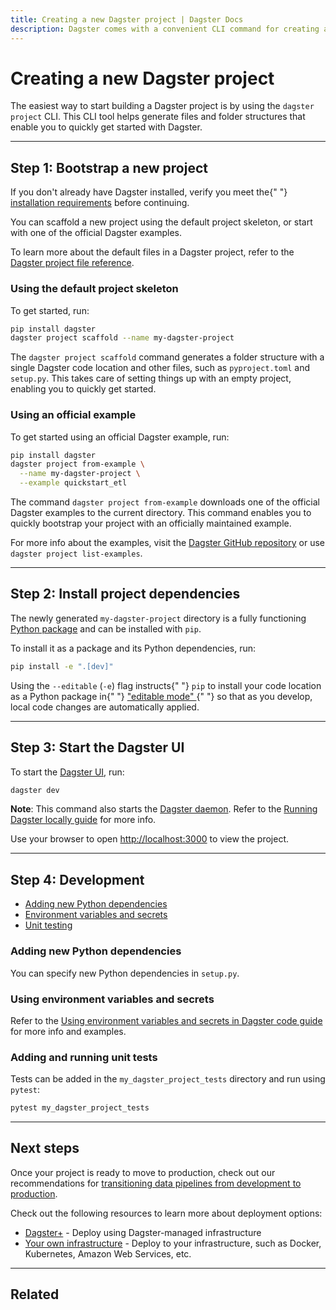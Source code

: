 ```yaml
---
title: Creating a new Dagster project | Dagster Docs
description: Dagster comes with a convenient CLI command for creating a new project. This guide explains the role of each generated file and directory.
---
```


# Creating a new Dagster project

The easiest way to start building a Dagster project is by using the `dagster project` CLI. This CLI tool helps generate files and folder structures that enable you to quickly get started with Dagster.

---

## Step 1: Bootstrap a new project

<Note>
  If you don't already have Dagster installed, verify you meet the{" "}
  <a href="/getting-started/install">installation requirements</a> before
  continuing.
</Note>

You can scaffold a new project using the default project skeleton, or start with one of the official Dagster examples.

To learn more about the default files in a Dagster project, refer to the [Dagster project file reference](/guides/understanding-dagster-project-files).

<TabGroup>
<TabItem name="Default project skeleton">

### Using the default project skeleton

To get started, run:

```bash
pip install dagster
dagster project scaffold --name my-dagster-project
```

The `dagster project scaffold` command generates a folder structure with a single Dagster code location and other files, such as `pyproject.toml` and `setup.py`. This takes care of setting things up with an empty project, enabling you to quickly get started.

</TabItem>
<TabItem name="Official example">

### Using an official example

To get started using an official Dagster example, run:

```bash
pip install dagster
dagster project from-example \
  --name my-dagster-project \
  --example quickstart_etl
```

The command `dagster project from-example` downloads one of the official Dagster examples to the current directory. This command enables you to quickly bootstrap your project with an officially maintained example.

For more info about the examples, visit the [Dagster GitHub repository](https://github.com/dagster-io/dagster/tree/master/examples) or use `dagster project list-examples`.

</TabItem>
</TabGroup>

---

## Step 2: Install project dependencies

The newly generated `my-dagster-project` directory is a fully functioning [Python package](https://docs.python.org/3/tutorial/modules.html#packages) and can be installed with `pip`.

To install it as a package and its Python dependencies, run:

```bash
pip install -e ".[dev]"
```

<Note>
  Using the <code>--editable</code> (<code>-e</code>) flag instructs{" "}
  <code>pip</code> to install your code location as a Python package in{" "}
  <a href="https://pip.pypa.io/en/latest/topics/local-project-installs/#editable-installs">
    "editable mode"
  </a>{" "}
  so that as you develop, local code changes are automatically applied.
</Note>

---

## Step 3: Start the Dagster UI

To start the [Dagster UI](/concepts/webserver/ui), run:

```bash
dagster dev
```

**Note**: This command also starts the [Dagster daemon](/deployment/dagster-daemon). Refer to the [Running Dagster locally guide](/guides/running-dagster-locally) for more info.

Use your browser to open <http://localhost:3000> to view the project.

---

## Step 4: Development

- [Adding new Python dependencies](#adding-new-python-dependencies)
- [Environment variables and secrets](#using-environment-variables-and-secrets)
- [Unit testing](#adding-and-running-unit-tests)

### Adding new Python dependencies

You can specify new Python dependencies in `setup.py`.

### Using environment variables and secrets

<EnvironmentVariablesIntro />

Refer to the [Using environment variables and secrets in Dagster code guide](/guides/dagster/using-environment-variables-and-secrets) for more info and examples.

### Adding and running unit tests

Tests can be added in the `my_dagster_project_tests` directory and run using `pytest`:

```bash
pytest my_dagster_project_tests
```

---

## Next steps

Once your project is ready to move to production, check out our recommendations for [transitioning data pipelines from development to production](/guides/dagster/transitioning-data-pipelines-from-development-to-production).

Check out the following resources to learn more about deployment options:

- [Dagster+](/dagster-plus) - Deploy using Dagster-managed infrastructure
- [Your own infrastructure](/deployment) - Deploy to your infrastructure, such as Docker, Kubernetes, Amazon Web Services, etc.

---

## Related

<ArticleList>
  <ArticleListItem
    title="Intro to Dagster tutorial"
    href="/tutorial"
  ></ArticleListItem>
  <ArticleListItem
    title="Running Dagster locally"
    href="/guides/running-dagster-locally"
  ></ArticleListItem>
  <ArticleListItem
    title="Structuring your Dagster project"
    href="/guides/dagster/recommended-project-structure"
  ></ArticleListItem>
  <ArticleListItem
    title="Dagster project file reference"
    href="/guides/understanding-dagster-project-files"
  ></ArticleListItem>
  <ArticleListItem
    title="Dagster example project repository"
    href="https://github.com/dagster-io/dagster/tree/master/examples"
  ></ArticleListItem>
</ArticleList>
